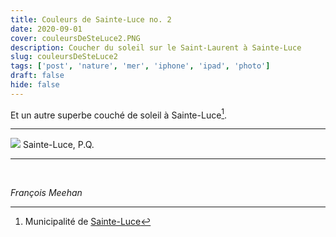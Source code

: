```yaml
---
title: Couleurs de Sainte-Luce no. 2
date: 2020-09-01
cover: couleursDeSteLuce2.PNG
description: Coucher du soleil sur le Saint-Laurent à Sainte-Luce
slug: couleursDeSteLuce2
tags: ['post', 'nature', 'mer', 'iphone', 'ipad', 'photo']
draft: false
hide: false
---
```



Et un autre superbe couché de soleil à Sainte-Luce[^1].


---


<Flex>
  <Card width={[ 256, 320 ]} mx='auto'>
    <Image src='couleursDeSteLuce2.PNG'/>
    <Text>
      Sainte-Luce, P.Q.
    </Text>
  </Card>
</Flex>

---


<br/>

*François Meehan*

[^1]: Municipalité de [Sainte-Luce](https://sainteluce.ca/tourisme/activite.php)
